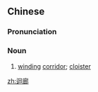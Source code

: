 {{also|回廊}}
==Chinese==
{{zh-forms|s=回廊}}

===Pronunciation===
{{zh-pron
|m=huíláng
|cat=n
}}

===Noun===
{{zh-noun}}

# [[winding]] [[corridor]]; [[cloister]]

[[zh:迴廊]]